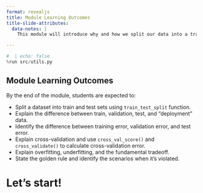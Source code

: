 ```yaml
---
format: revealjs
title: Module Learning Outcomes
title-slide-attributes:
  data-notes: |
    This module will introduce why and how we split our data into a training and a test test and how cross validation works on our training data. We will also explain the fundamental trade off as well as the golden rule of machine learning.

---
```


```python
#  | echo: false
%run src/utils.py
```

## Module Learning Outcomes

By the end of the module, students are expected to:

- Split a dataset into train and test sets using `train_test_split` function.
- Explain the difference between train, validation, test, and "deployment" data.
- Identify the difference between training error, validation error, and test error.
- Explain cross-validation and use `cross_val_score()` and `cross_validate()` to calculate cross-validation error.
- Explain overfitting, underfitting, and the fundamental tradeoff.
- State the golden rule and identify the scenarios when it's violated.


# Let's start!